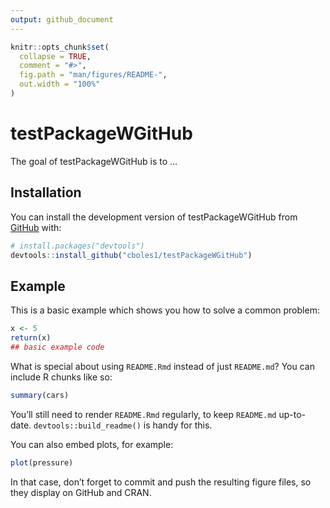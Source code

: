 ```yaml
---
output: github_document
---
```


<!-- README.md is generated from README.Rmd. Please edit that file -->

```r
knitr::opts_chunk$set(
  collapse = TRUE,
  comment = "#>",
  fig.path = "man/figures/README-",
  out.width = "100%"
)
```

# testPackageWGitHub

<!-- badges: start -->
<!-- badges: end -->

The goal of testPackageWGitHub is to ...

## Installation

You can install the development version of testPackageWGitHub from [GitHub](https://github.com/) with:

``` r
# install.packages("devtools")
devtools::install_github("cboles1/testPackageWGitHub")
```

## Example

This is a basic example which shows you how to solve a common problem:

```r
x <- 5
return(x)
## basic example code
```

What is special about using `README.Rmd` instead of just `README.md`? You can include R chunks like so:

```r
summary(cars)
```

You'll still need to render `README.Rmd` regularly, to keep `README.md` up-to-date. `devtools::build_readme()` is handy for this.

You can also embed plots, for example:

```r
plot(pressure)
```

In that case, don't forget to commit and push the resulting figure files, so they display on GitHub and CRAN.
